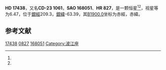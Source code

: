 {{Starbox begin
| name = HD 17438
}}
{{Starbox observe
| epoch = [[J2000.0|J2000.0]]
| constell = {{星座名待查}}<ref name=SIMBAD>{{cite web
 | url=http://simbad.u-strasbg.fr/simbad/sim-id?Ident=HR+827
 | title =Pulsating variable Star
 | publisher=Centre de Données astronomiques de Strasbourg
 | work=SIMBAD
 | accessdate=2012-07-13}}</ref><ref name=DATA>{{cite web
 | url=http://vizier.u-strasbg.fr/viz-bin/VizieR-5?-out.add=.&-source=5050&-corr=PK=HR&-out.max=9999&HR=827
 | title=VizieR Detailed Page
 | accessdate=2012-07-13
 | archive-date=2016-03-05
 | archive-url=https://web.archive.org/web/20160305002657/http://vizier.u-strasbg.fr/viz-bin/VizieR-5?-out.add=.&-source=5050&-corr=PK=HR&-out.max=9999&HR=827
 | dead-url=no
 }}</ref>
| 星官 = 
| ra = {{RA|2|47|11.2}}<ref name=SIMBAD /><ref name=DATA />
| dec = {{DEC|-22|29|8}}<ref name=SIMBAD /><ref name=DATA />
| appmag_v = 6.47<ref name=SIMBAD /><ref name=DATA />
}}
{{Starbox character
| class = F2<ref name=SIMBAD /><ref name=DATA />
| b-v = 0.39<ref name=SIMBAD /><ref name=DATA />
| u-b = <ref name=SIMBAD /><ref name=DATA />
| r-i = <ref name=SIMBAD /><ref name=DATA />
| variable = 
}}
{{Starbox astrometry
| radial_v = 
| prop_mo_ra = 3
| parallax = 
| p_error = 
}}
{{Starbox catalog
| names =CD-23 1061，[[SAO星表|SAO]] 168051，[[HD星表|HD]] 17438，[[HR星表|HR]] 827}}
{{Starbox reference |Simbad=HR+827}}
{{Starbox end}}

'''HD 17438'''，又名'''CD-23 1061'''，'''SAO 168051'''、'''HR 827'''，是一颗恒星<ref name=SIMBAD /><ref name=DATA />，视星等为6.47，位于[[銀道座標系|銀經]]209.3，[[銀道座標系|銀緯]]-63.39，其[[B1900.0|B1900.0]]坐标为赤經{{RA|2|42|40.8}}，赤緯{{DEC|-22|-63.39|12}}。

== 参考文献 ==
{{reflist}}

{{star-stub}}

[[Category:HD和HDE天體|17438]]
[[Category:HR天體|0827]]
[[Category:SAO天體|168051]]
[[Category:波江座|Category:波江座]]